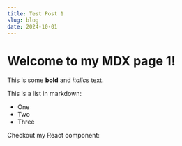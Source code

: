 ```yaml
---
title: Test Post 1
slug: blog
date: 2024-10-01
---
```


# Welcome to my MDX page 1!

This is some **bold** and _italics_ text.

This is a list in markdown:

- One
- Two
- Three

Checkout my React component:
